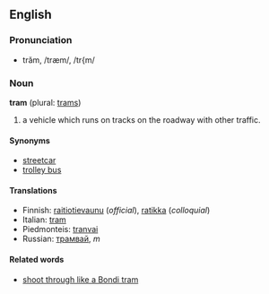==English==

===Pronunciation===
*trăm, /træm/, /tr{m/

===Noun===
'''tram''' (plural: [[trams]])

# a vehicle which runs on tracks on the roadway with other traffic.

====Synonyms====
*[[streetcar]]
*[[trolley bus]]

====Translations====
*Finnish: [[raitiotievaunu]] (''official''), [[ratikka]] (''colloquial'')
*Italian: [[tram]] 
*Piedmonteis: [[tranvai]] 
*Russian: [[трамвай]], ''m''
====Related words====
*[[shoot through like a Bondi tram]]